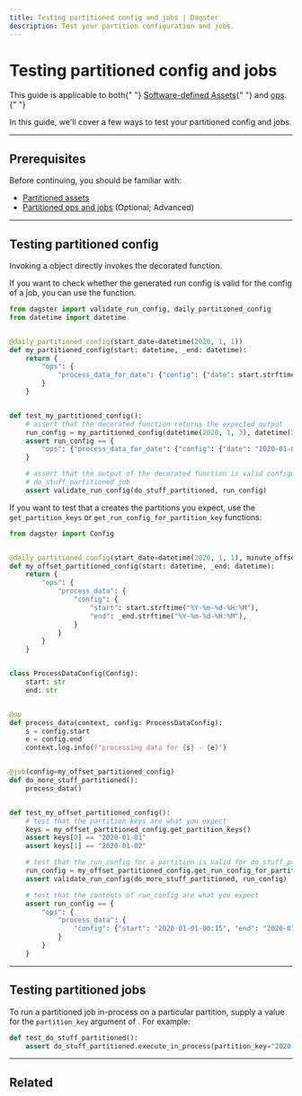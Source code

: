 ```yaml
---
title: Testing partitioned config and jobs | Dagster
description: Test your partition configuration and jobs.
---
```


# Testing partitioned config and jobs

<Note>
  This guide is applicable to both{" "}
  <a href="/concepts/assets/software-defined-assets">Software-defined Assets</a>{" "}
  and <a href="/concepts/ops-jobs-graphs/ops">ops</a>.{" "}
</Note>

In this guide, we'll cover a few ways to test your partitioned config and jobs.

---

## Prerequisites

Before continuing, you should be familiar with:

- [Partitioned assets](/concepts/partitions-schedules-sensors/partitioning-assets)
- [Partitioned ops and jobs](/concepts/partitions-schedules-sensors/partitioning-ops) (Optional; Advanced)

---

## Testing partitioned config

Invoking a <PyObject object="PartitionedConfig" /> object directly invokes the decorated function.

If you want to check whether the generated run config is valid for the config of a job, you can use the <PyObject object="validate_run_config" /> function.

```python file=/concepts/partitions_schedules_sensors/partitioned_config_test.py startafter=start_partition_config endbefore=end_partition_config
from dagster import validate_run_config, daily_partitioned_config
from datetime import datetime


@daily_partitioned_config(start_date=datetime(2020, 1, 1))
def my_partitioned_config(start: datetime, _end: datetime):
    return {
        "ops": {
            "process_data_for_date": {"config": {"date": start.strftime("%Y-%m-%d")}}
        }
    }


def test_my_partitioned_config():
    # assert that the decorated function returns the expected output
    run_config = my_partitioned_config(datetime(2020, 1, 3), datetime(2020, 1, 4))
    assert run_config == {
        "ops": {"process_data_for_date": {"config": {"date": "2020-01-03"}}}
    }

    # assert that the output of the decorated function is valid configuration for the
    # do_stuff_partitioned job
    assert validate_run_config(do_stuff_partitioned, run_config)
```

If you want to test that a <PyObject object="PartitionedConfig" /> creates the partitions you expect, use the `get_partition_keys` or `get_run_config_for_partition_key` functions:

```python file=/concepts/partitions_schedules_sensors/partitioned_config_test.py startafter=start_partition_keys endbefore=end_partition_keys
from dagster import Config


@daily_partitioned_config(start_date=datetime(2020, 1, 1), minute_offset=15)
def my_offset_partitioned_config(start: datetime, _end: datetime):
    return {
        "ops": {
            "process_data": {
                "config": {
                    "start": start.strftime("%Y-%m-%d-%H:%M"),
                    "end": _end.strftime("%Y-%m-%d-%H:%M"),
                }
            }
        }
    }


class ProcessDataConfig(Config):
    start: str
    end: str


@op
def process_data(context, config: ProcessDataConfig):
    s = config.start
    e = config.end
    context.log.info(f"processing data for {s} - {e}")


@job(config=my_offset_partitioned_config)
def do_more_stuff_partitioned():
    process_data()


def test_my_offset_partitioned_config():
    # test that the partition keys are what you expect
    keys = my_offset_partitioned_config.get_partition_keys()
    assert keys[0] == "2020-01-01"
    assert keys[1] == "2020-01-02"

    # test that the run_config for a partition is valid for do_stuff_partitioned
    run_config = my_offset_partitioned_config.get_run_config_for_partition_key(keys[0])
    assert validate_run_config(do_more_stuff_partitioned, run_config)

    # test that the contents of run_config are what you expect
    assert run_config == {
        "ops": {
            "process_data": {
                "config": {"start": "2020-01-01-00:15", "end": "2020-01-02-00:15"}
            }
        }
    }
```

---

## Testing partitioned jobs

To run a partitioned job in-process on a particular partition, supply a value for the `partition_key` argument of <PyObject object="JobDefinition" method="execute_in_process" />. For example:

```python file=/concepts/partitions_schedules_sensors/partitioned_job_test.py startafter=start endbefore=end
def test_do_stuff_partitioned():
    assert do_stuff_partitioned.execute_in_process(partition_key="2020-01-01").success
```

---

## Related

<ArticleList>
  <ArticleListItem
    href="/concepts/partitions-schedules-sensors/partitions"
    title="Partitions"
  ></ArticleListItem>
  <ArticleListItem
    href="/concepts/partitions-schedules-sensors/partitioning-assets"
    title="Partitioned assets"
  ></ArticleListItem>
  <ArticleListItem
    href="/concepts/partitions-schedules-sensors/partitioning-ops"
    title="Partitioned op jobs"
  ></ArticleListItem>
  <ArticleListItem
    href="/concepts/assets/software-defined-assets"
    title="Software-defined Assets"
  ></ArticleListItem>
</ArticleList>
